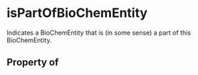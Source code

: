   

# isPartOfBioChemEntity

Indicates a BioChemEntity that is (in some sense) a part of this BioChemEntity.

## Property of



